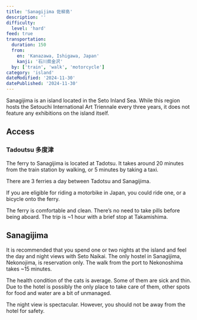```yaml
---
title: 'Sanagijima 佐柳島'
description: ''
difficulty:
  level: 'hard'
feed: true
transportation:
  duration: 150
  from:
    en: 'Kanazawa, Ishigawa, Japan'
    kanji: '石川県金沢'
  by: ['train', 'walk', 'motorcycle']
category: 'island'
dateModified: '2024-11-30'
datePublished: '2024-11-30'
---
```



Sanagijima is an island located in the Seto Inland Sea. While this region hosts the Setouchi International Art Triennale every three years, it does not feature any exhibitions on the island itself.

<Abstract frontmatter={frontmatter} />

## Access

### Tadoutsu 多度津

The ferry to Sanagijima is located at Tadotsu. It takes around 20 minutes from the train station by walking, or 5 minutes by taking a taxi.

There are 3 ferries a day between Tadotsu and Sanagijima.

If you are eligible for riding a motorbike in Japan, you could ride one, or a bicycle onto the ferry.

The ferry is comfortable and clean. There’s no need to take pills before being aboard. The trip is ~1 hour with a brief stop at Takamishima.

## Sanagijima

It is recommended that you spend one or two nights at the island and feel the day and night views with Seto Naikai. The only hostel in Sanagijima, Nekonojima, is reservation only. The walk from the port to Nekonoshima takes ~15 minutes.

The health condition of the cats is average. Some of them are sick and thin. Due to the hotel is possibly the only place to take care of them, other spots for food and water are a bit of unmanaged.

The night view is spectacular. However, you should not be away from the hotel for safety.
